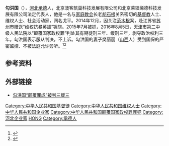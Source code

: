 {{advert|time=2016-08-06T04:08:42+00:00}}
{{pov|time=2016-08-06T04:08:42+00:00}}
'''勾洪国'''（{{bd|1961年|11月24日|}}），[[河北|河北]][[承德|承德]]人，北京澳客筑巢科技发展有限公司和北京莱辐烯德科技发展有限公司法定代表人，他是一名与[[家庭教会|家庭教会]]长老[[胡石根|胡石根]]关系密切的[[基督教|基督教]]人士、维权人士、社会活动家，网名戈平。2014年12月，因关注[[范木根|范木根]]案，赴江苏省[[苏州|苏州]]市赠送“维权抗暴英雄”锦旗。2015年7月被抓，2016年8月5日，[[天津市|天津市]]第二中级人民法院以“颠覆国家政权罪”判处其有期徒刑三年、缓刑三年，剥夺政治权利三年。勾洪国表示服从判决，不上诉。勾洪国的妻子樊丽丽（[[山西|山西]]人）受到国保的严密监控、不被法庭允许旁听。<ref >{{cite web |url=http://www.bbc.com/zhongwen/simp/china/2016/08/160805_china_activist_gou_jianguo |language= |title=维权律师抓捕后续：活动人士勾洪国判三缓三 |publisher=BBC中文网 |date=2016年8月5日 |accessdate= |archive-date=2016年8月9日 |archive-url=https://web.archive.org/web/20160809231121/http://www.bbc.com/zhongwen/simp/china/2016/08/160805_china_activist_gou_jianguo |dead-url=no }}</ref><ref >{{cite web |url=http://www.voachinese.com/a/beijing-rights-advocate-sentenced-20160805/3451116.html |language= |title=709案庭审 勾洪国“颠覆罪”判三缓三 |publisher=美国之音 |date=2016-08-06 |accessdate= |archive-date=2019-06-30 |archive-url=https://web.archive.org/web/20190630125712/https://www.voachinese.com/a/beijing-rights-advocate-sentenced-20160805/3451116.html |dead-url=no }}</ref>

== 参考资料 ==
{{reflist}}

== 外部链接 ==
*[http://www.rfa.org/mandarin/yataibaodao/renquanfazhi/yf1-08052016102433.html 勾洪国“颠覆罪成”被判三缓三] {{Wayback|url=http://www.rfa.org/mandarin/yataibaodao/renquanfazhi/yf1-08052016102433.html |date=20170110213633 }}

{{DEFAULTSORT:G勾}}
[[Category:中华人民共和国基督徒|Category:中华人民共和国基督徒]]
[[Category:中华人民共和国维权人士|Category:中华人民共和国维权人士]]
[[Category:中华人民共和国企业家|Category:中华人民共和国企业家]]
[[Category:中华人民共和国颠覆国家政权罪罪犯|Category:中华人民共和国颠覆国家政权罪罪犯]]
[[Category:河北企业家|Category:河北企业家]]
[[Category:勾姓|HONG]]
[[Category:承德人|Category:承德人]]